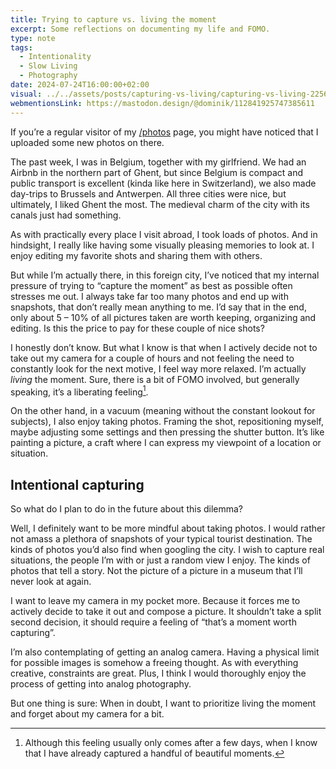 ```yaml
---
title: Trying to capture vs. living the moment
excerpt: Some reflections on documenting my life and FOMO.
type: note
tags:
  - Intentionality
  - Slow Living
  - Photography
date: 2024-07-24T16:00:00+02:00
visual: ../../assets/posts/capturing-vs-living/capturing-vs-living-2256c00a32.jpg
webmentionsLink: https://mastodon.design/@dominik/112841925747385611
---
```


If you’re a regular visitor of my [/photos](/photos) page, you might have noticed that I uploaded some new photos on there.

The past week, I was in Belgium, together with my girlfriend. We had an Airbnb in the northern part of Ghent, but since Belgium is compact and public transport is excellent (kinda like here in Switzerland), we also made day-trips to Brussels and Antwerpen. All three cities were nice, but ultimately, I liked Ghent the most. The medieval charm of the city with its canals just had something.

As with practically every place I visit abroad, I took loads of photos. And in hindsight, I really like having some visually pleasing memories to look at. I enjoy editing my favorite shots and sharing them with others.

But while I’m actually there, in this foreign city, I’ve noticed that my internal pressure of trying to “capture the moment” as best as possible often stresses me out. I always take far too many photos and end up with snapshots, that don’t really mean anything to me. I’d say that in the end, only about 5 – 10% of all pictures taken are worth keeping, organizing and editing. Is this the price to pay for these couple of nice shots?

I honestly don’t know. But what I know is that when I actively decide not to take out my camera for a couple of hours and not feeling the need to constantly look for the next motive, I feel way more relaxed. I’m actually _living_ the moment. Sure, there is a bit of FOMO involved, but generally speaking, it’s a liberating feeling[^1].

On the other hand, in a vacuum (meaning without the constant lookout for subjects), I also enjoy taking photos. Framing the shot, repositioning myself, maybe adjusting some settings and then pressing the shutter button. It’s like painting a picture, a craft where I can express my viewpoint of a location or situation.

## Intentional capturing

So what do I plan to do in the future about this dilemma?

Well, I definitely want to be more mindful about taking photos. I would rather not amass a plethora of snapshots of your typical tourist destination. The kinds of photos you’d also find when googling the city. I wish to capture real situations, the people I’m with or just a random view I enjoy. The kinds of photos that tell a story. Not the picture of a picture in a museum that I’ll never look at again.

I want to leave my camera in my pocket more. Because it forces me to actively decide to take it out and compose a picture. It shouldn’t take a split second decision, it should require a feeling of “that’s a moment worth capturing”.

I’m also contemplating of getting an analog camera. Having a physical limit for possible images is somehow a freeing thought. As with everything creative, constraints are great. Plus, I think I would thoroughly enjoy the process of getting into analog photography.

But one thing is sure: When in doubt, I want to prioritize living the moment and forget about my camera for a bit.

[^1]: Although this feeling usually only comes after a few days, when I know that I have already captured a handful of beautiful moments.
